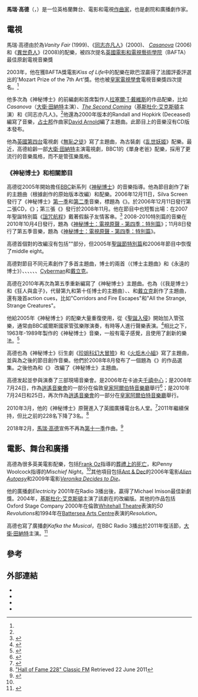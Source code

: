 {{noteTA
|G1=Show
|G2=TV
}}
{{Infobox musical artist
| image = Murray Gold.jpg
| image_size = 
| caption=高德在他的倫敦工作室
| name                = Murray  Gold
| Background          = non_performing_personnel
| birth_name          = Murray Gold
| birth_date                = {{birth date and age|1969|2|28}}<ref>{{cite web| url=http://twitter.com/#!/murraygold/status/42239858051252224| title=Murray Gold| date=2011-02-28| accessdate=2011-02-28| work=[[Twitter|Twitter]]| archive-date=2018-01-26| archive-url=https://web.archive.org/web/20180126141023/https://twitter.com/#!/murraygold/status/42239858051252224| dead-url=no}}</ref>
|birth_place = {{英格蘭}}[[朴茨茅斯|朴茨茅斯]]<ref name="Manners">{{cite web
  | title = Murray Gold (composer bio)
  | work = Manners McDade Artist Management
  | publisher = Manners McDade & McCleery Music Ltd
  | year = 2007
  | url = http://www.mannersmcdade.co.uk/credits.asp?genreID=1&cid=7
  | accessdate = 2007-10-14
  | archiveurl = https://web.archive.org/web/20070717011011/http://www.mannersmcdade.co.uk/credits.asp?genreID=1&cid=7
  | archivedate = 2007-07-17
  | deadurl = yes
  }}</ref>
| years_active        = 1994年至今
| label               = Silva Screen
| occupation          = 作曲家
}}

'''馬瑞·高德'''（{{lang-en|Murray Gold}}，{{bd|1969年}}）是一位英格蘭舞台、電影和電視[[作曲家|作曲家]]，也是劇院和廣播劇作家。

==電視==
馬瑞·高德由於為''Vanity Fair'' (1999)、《[[同志亦凡人_(英國電視劇)|同志亦凡人]]》(2000)、 ''[[Casanova_(2005_TV_serial)|Casanova]]'' (2006) 和《[[異世奇人|異世奇人]]》(2008)的配樂，被四次提名[[英國電影和電視藝術學院|英國電影和電視藝術學院]]（BAFTA）最佳原創電視音樂獎

2003年，他在獲BAFTA獎電影''Kiss of Life''中的配樂在歐巴涅贏得了法國評委評選出的'Mozart Prize of the 7th Art'獎。他也被[[皇家電視學會|皇家電視學會]]電視音樂獎四次提名。<ref name="Manners"/>

他多次為《神秘博士》的前編劇和首席製作人[[拉塞爾·T·戴維斯|拉塞爾·T·戴維斯]]的作品配樂，比如''Casanova''（[[大衛·田納特|大衛·田納特]]主演）、''[[The_Second_Coming|The Second Coming]]''（[[基斯杜化·艾克斯頓|基斯杜化·艾克斯頓]]主演）和《同志亦凡人》。<ref name="Manners"/>他還為2000年版本的Randall and Hopkirk (Deceased) 編寫了音樂，[[占士邦|占士邦]]作曲家[[David_Arnold|David Arnold]]編了主題曲。此節目上的音樂沒有CD版本發布。

他為[[英國第四台|英國第四台]]電視劇《[[無恥之徒|無恥之徒]]》寫了主題曲，為古裝劇《[[乱世妖姬|乱世妖姬]]》配樂。最近，高德給齡一部[[大衛·田納特|大衛·田納特]]主演電視劇，BBC1的《單身老爸》配樂，採用了更流行的音樂風格，而不是管弦樂風格。

===《神秘博士》和相關節目===
高德從2005年開始擔任[[BBC|BBC]]新系列《[[神秘博士|神秘博士]]》的音樂指導。他為節目創作了新的主題曲（根據{{tsl|en|Ron Grainer|羅格·關爾}}創作的原始版本改編）和配樂。2006年12月11日，Silva Screen發行了《神秘博士》[[異世奇人_(系列1)|第一季]]和[[異世奇人_(系列2)|第二季]]音樂，標題為《{{tsl|en|Doctor Who: Original Television Soundtrack|神秘博士：電視原聲}}》。於2006年12月11日發行第二張CD，《{{tsl|en|Doctor Who: Original Television Soundtrack - Series 3|神秘博士：電視原聲 - 第三季}}》；第三張《{{tsl|en|Doctor Who: Original Television Soundtrack - Series 4|神秘博士：電視原聲 - 第四季}}》發行於2008年11月。他在節目中也短暫出場：在2007年聖誕特別篇《[[詛咒之旅|詛咒航程]]》戴著假鬍子友情客串。<ref name="DWFactFile">{{cite web
 |url          = http://www.bbc.co.uk/doctorwho/episodes/2007/facts/fact_votd.shtml
 |title        = Doctor Who - Fact File - Voyage of the Damned
 |publisher    = [[BBC|BBC]]
 |date         = 2007-12-25
 |accessdate   = 2007-12-26
 |archive-date = 2012-07-26
 |archive-url  = https://www.webcitation.org/69Rd6gGJ2?url=http://www.bbc.co.uk/doctorwho/episodes/2007/facts/fact_votd.shtml
 |dead-url     = no
}}</ref>
2008-2010特別篇的音樂在2010年10月4日發行，題為《[[神秘博士：電視原聲_-_第四季：特別篇|神秘博士：電視原聲 - 第四季：特別篇]]》；11月8日發行了第五季音樂，題為《[[神秘博士：電視原聲_-_第四季：特別篇|神秘博士：電視原聲 - 第四季：特別篇]]》。

高德首個對{{tsl|en|Doctor Who theme music|《神秘博士》主題曲}}的改編沒有包括"{{tsl|en|Bridge (music)|middle eight}}"部分，但2005年[[聖誕入侵|聖誕節特別篇]]和2006年節目中恢復了middle eight。

高德對節目不同元素創作了多首主題曲，博士的兩首（《博士主題曲》和《永遠的博士》）{{tsl|en|Rose Tyler|羅斯·泰勒}}、{{tsl|en|Martha Jones|瑪法·瓊斯}}、{{tsl|en|Donna Noble|多娜·諾博}}、{{tsl|en|Gallifrey|Gallifrey星球}}、{{tsl|en|Master (Doctor Who)||法師}}、{{tsl|en|Astrid Peth|}}、[[Cyberman|Cyberman]]和[[戴立克|戴立克]]。

高德在2010年再次為第五季重新編寫了《神秘博士》主題曲。也為{{tsl|en|Eleventh Doctor|第十一任博士}}（《我是博士》和《狂人與盒子》，代替第九和第十任博士的主題曲）、{{tsl|en|Amy Pond|艾米·邦德}}、{{tsl|en|Silurians|}}和[[戴立克|戴立克]]創作了主題曲，還有幾首action cues，比如"Corridors and Fire Escapes"和"All the Strange, Strange Creatures"。

他給2005年《神秘博士》的配樂大量重復使用，從《[[聖誕入侵|聖誕入侵]]》開始加入管弦樂，通常由BBC威爾斯國家管弦樂隊演奏，有時{{tsl|en|Melanie Pappenheim|梅勒妮·巴本海姆}}等人進行聲樂表演。<ref name="Inside">{{cite book
  | last = Russell
  | first = Gary
  | authorlink = Gary Russell
  | title = Doctor Who: The Inside Story
  | url = https://archive.org/details/doctorwhoinsides0000russ
  | publisher = BBC Books
  | year = 2006
  | location = London
  | pages = [https://archive.org/details/doctorwhoinsides0000russ/page/129 129]–132
  | isbn = 0-563-48649-X}}</ref>相比之下，1963年-1989年{{tsl|en|BBC Radiophonic Workshop|BBC廣播聲學工作室}}製作的《神秘博士》音樂，一般有電子感覺，且使用了創新的樂法。<ref name="Machina">{{cite web
  | last = Brown
  | first = Mick
  | title = Music Ex Machina
  | work = Radio Times, reprinted on mb21 web site
  | publisher = Mike Brown
  | year = 1979
  | url = http://www.mb21.co.uk/ether.net/radiophonics/radiotimes-290479.shtml
  | accessdate = 2007-10-14
  | archive-date = 2012-07-26
  | archive-url = https://www.webcitation.org/69Rd79Mss?url=http://www.mb21.co.uk/ether.net/radiophonics/radiotimes-290479.shtml
  | dead-url = no
  }}</ref>

高德也為《神秘博士》衍生劇《[[珍姐科幻大冒險|珍姐科幻大冒險]]》和《[[火炬木小組|火炬木小組]]》寫了主題曲，並與{{tsl|en|Ben Foster (orchestrator)||本·福斯特}}為之後的節目創作音樂。他們於2008年8月發布了一個題為《{{tsl|en|Torchwood: Original Television Soundtrack|火炬木小組：電視原聲}}》的作品選集。之後他為''{{tsl|en|Totally Doctor Who|}}''和《{{tsl|en|Doctor Who Confidential||<神秘博士>解密}}》 改編了《神秘博士》主題曲。

高德发起並參與演奏了三部現場音樂會。{{tsl|en|Doctor Who: A Celebration||第一次}}是2006年在卡迪夫[[威爾斯千禧中心|千禧中心]]；{{tsl|en|Doctor Who Prom (2008)||第二次}}是2008年7月24日，作為[[逍遙音樂會|逍遙音樂會]]的一部分在倫敦[[皇家阿爾伯特音樂廳|皇家阿爾伯特音樂廳]]舉行<ref>{{cite web|url=http://news.bbc.co.uk/1/hi/entertainment/7527232.stm|title=Dr Who fans enjoy Proms special|publisher=BBC|date=2008-07-27|accessdate=2008-07-27|archive-date=2009-02-17|archive-url=https://web.archive.org/web/20090217005737/http://news.bbc.co.uk/1/hi/entertainment/7527232.stm|dead-url=no}}</ref>；{{tsl|en|Doctor Who Prom (2010)||第三次}}是2010年7月24日和25日，再次作為[[逍遙音樂會|逍遙音樂會]]的一部分在[[皇家阿爾伯特音樂廳|皇家阿爾伯特音樂廳]]舉行。

2010年3月，他的《神秘博士》原聲進入了英國廣播電台{{tsl|en|Classic FM (UK)|Classic FM}}名人堂。<ref>{{cite web|url=http://www.classicfm.co.uk/on-air/hall-fame/top-10-new-entries/|title=Classic FM Website|publisher=Classic FM|year=2010|accessdate=2010|archive-date=2010-12-28|archive-url=https://web.archive.org/web/20101228075000/http://www.classicfm.co.uk/on-air/hall-fame/top-10-new-entries/|dead-url=no}}</ref>2011年繼續保持，但比之前的228名下降了3名。<ref>[http://halloffame2011.classicfm.co.uk/Top300/Doctor_Who "Hall of Fame 228" Classic FM] {{Wayback|url=http://halloffame2011.classicfm.co.uk/Top300/Doctor_Who |date=20110501213946 }} Retrieved 22 June 2011</ref>

2018年2月，[[馬瑞·高德|馬瑞·高德]]宣佈不再為[[异世奇人_(系列11)|第十一季]]作曲。<ref>{{cite web|url=https://www.express.co.uk/showbiz/tv-radio/921558/Doctor-Who-BBC-Series-11-Jodie-Whittaker-Bradley-Walsh-Exit-Composer-Writer-Murray-Gold-Dr|title=Doctor Who: Bradley Walsh WON'T work with two big stars after they confirm their exits|first=Rory|last=O'Connor|publisher=Express|date={{Start date|2018|2|3}}|accessdate={{Start date|2018|2|20}}|language=en|archive-date=2018-06-12|archive-url=https://web.archive.org/web/20180612232906/https://www.express.co.uk/showbiz/tv-radio/921558/Doctor-Who-BBC-Series-11-Jodie-Whittaker-Bradley-Walsh-Exit-Composer-Writer-Murray-Gold-Dr|dead-url=no}}</ref>

==電影、舞台和廣播==

高德為很多英美電影配樂，包括[[Frank_Oz|Frank Oz]]指導的[[葬禮上的死亡|葬禮上的死亡]]，和Penny Woolcock指導的''Mischief Night''。<ref name="Manners"/>其他項目包括[[Ant_&_Dec|Ant & Dec]]的2006年電影''[[Alien_Autopsy_(film)|Alien Autopsy]]''和2009年電影''[[Veronika_Decides_to_Die_(film)|Veronika Decides to Die]]''。

他的廣播劇''Electricity'' 2001年在Radio 3播出後，贏得了Michael Imison最佳新劇獎。2004年，[[基斯杜化·艾克斯頓|基斯杜化·艾克斯頓]]主演了該劇在{{en-link|西約克郡劇院|West Yorkshire Playhouse}}的改編版。其他的作品包括Oxford Stage Company 2000年在倫敦[[Whitehall_Theatre|Whitehall Theatre]]表演的''50 Revolutions''和1994年在[[Battersea_Arts_Centre|Battersea Arts Centre]]表演的''Resolution''。

高德也寫了廣播劇''Kafka the Musical''，在BBC Radio 3播出於2011年復活節，[[大衛·田納特|大衛·田納特]]主演。<ref>{{cite web |url=http://www.bbc.co.uk/programmes/b010glpd |title=Kafka the Musical |work=BBC Radio 3 |publisher=BBC |date=April 2011 |accessdate=15 April 2011 |archive-date=2016-04-14 |archive-url=https://web.archive.org/web/20160414062511/http://www.bbc.co.uk/programmes/b010glpd |dead-url=no }}</ref>

==參考==
{{reflist}}

==外部連結==
{{Commons category|Murray Gold}}
* {{IMDb name|0325050}}
* {{Twitter|murraygold}}
* {{BBCMusic artist|46e5aa54-d0a2-4121-8ad8-e5d6147c0c08}}
* {{YouTube|user=TerrifiedDuck}}

{{Authority control}}